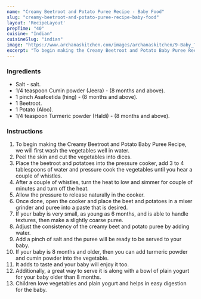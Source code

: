 ---
name: "Creamy Beetroot and Potato Puree Recipe - Baby Food"
slug: "creamy-beetroot-and-potato-puree-recipe-baby-food"
layout: 'RecipeLayout'
prepTime: "40"
cuisine: "Indian"
cuisineSlug: "indian"
image: "https://www.archanaskitchen.com/images/archanaskitchen/9-Baby_Todder/Creamy_Beetroot_and_Potato_Puree_Recipe_-_Baby_Food-1.jpg"
excerpt: "To begin making the Creamy Beetroot and Potato Baby Puree Recipe, we will first wash the vegetables well in water"
---

### Ingredients

- Salt - salt.
- 1/4 teaspoon Cumin powder (Jeera) - (8 months and above).
- 1 pinch Asafoetida (hing) - (8 months and above).
- 1 Beetroot.
- 1 Potato (Aloo).
- 1/4 teaspoon Turmeric powder (Haldi) - (8 months and above).

### Instructions

1. To begin making the Creamy Beetroot and Potato Baby Puree Recipe, we will first wash the vegetables well in water.
1. Peel the skin and cut the vegetables into dices.
1. Place the beetroot and potatoes into the pressure cooker, add 3 to 4 tablespoons of water and pressure cook the vegetables until you hear a couple of whistles.
1. After a couple of whistles, turn the heat to low and simmer for couple of minutes and turn off the heat.
1. Allow the pressure to release naturally in the cooker.
1. Once done, open the cooker and place the beet and potatoes in a mixer grinder and puree into a paste that is desired.
1. If your baby is very small, as young as 6 months, and is able to handle textures, then make a slightly coarse puree.
1. Adjust the consistency of the creamy beet and potato puree by adding water.
1. Add a pinch of salt and the puree will be ready to be served to your baby.
1. If your baby is 8 months and older, then you can add turmeric powder and cumin powder into the vegetable.
1. It adds to taste and your baby will enjoy it too.
1. Additionally, a great way to serve it is along with a bowl of plain yogurt for your baby older than 8 months.
1. Children love vegetables and plain yogurt and helps in easy digestion for the baby.

